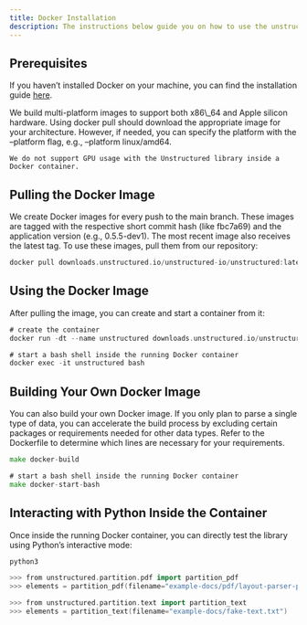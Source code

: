 ```yaml
---
title: Docker Installation 
description: The instructions below guide you on how to use the unstructured library inside a Docker container.
---
```


## Prerequisites

If you haven’t installed Docker on your machine, you can find the installation guide [here](https://docs.docker.com/get-docker/).

<Note>
    We build multi-platform images to support both x86\_64 and Apple silicon hardware. Using docker pull should download the appropriate image for your architecture. However, if needed, you can specify the platform with the –platform flag, e.g., –platform linux/amd64.

    We do not support GPU usage with the Unstructured library inside a Docker container.
</Note>

## Pulling the Docker Image

We create Docker images for every push to the main branch. These images are tagged with the respective short commit hash (like fbc7a69) and the application version (e.g., 0.5.5-dev1). The most recent image also receives the latest tag. To use these images, pull them from our repository:

```go
docker pull downloads.unstructured.io/unstructured-io/unstructured:latest

```


## Using the Docker Image

After pulling the image, you can create and start a container from it:

```go
# create the container
docker run -dt --name unstructured downloads.unstructured.io/unstructured-io/unstructured:latest

# start a bash shell inside the running Docker container
docker exec -it unstructured bash

```


## Building Your Own Docker Image
You can also build your own Docker image. If you only plan to parse a single type of data, you can accelerate the build process by excluding certain packages or requirements needed for other data types. Refer to the Dockerfile to determine which lines are necessary for your requirements.

```go
make docker-build

# start a bash shell inside the running Docker container
make docker-start-bash

```


## Interacting with Python Inside the Container
Once inside the running Docker container, you can directly test the library using Python’s interactive mode:

```go
python3

>>> from unstructured.partition.pdf import partition_pdf
>>> elements = partition_pdf(filename="example-docs/pdf/layout-parser-paper-fast.pdf")

>>> from unstructured.partition.text import partition_text
>>> elements = partition_text(filename="example-docs/fake-text.txt")

```

